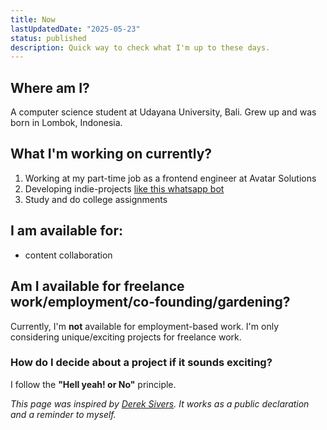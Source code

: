 ```yaml
---
title: Now
lastUpdatedDate: "2025-05-23"
status: published
description: Quick way to check what I'm up to these days.
---
```


## Where am I?

A computer science student at Udayana University, Bali. Grew up and was born in Lombok, Indonesia.

## What I'm working on currently?

1. Working at my part-time job as a frontend engineer at Avatar Solutions
2. Developing indie-projects [like this whatsapp bot](https://github.com/razikdontcare/whatsapp-funbot)
3. Study and do college assignments

## I am available for:

- content collaboration

## Am I available for freelance work/employment/co-founding/gardening?

Currently, I'm **not** available for employment-based work. I'm only considering unique/exciting projects for freelance work.

### How do I decide about a project if it sounds exciting?

I follow the **"Hell yeah! or No"** principle.

_This page was inspired by [Derek Sivers](https://nownownow.com/about). It works as a public declaration and a reminder to myself._
